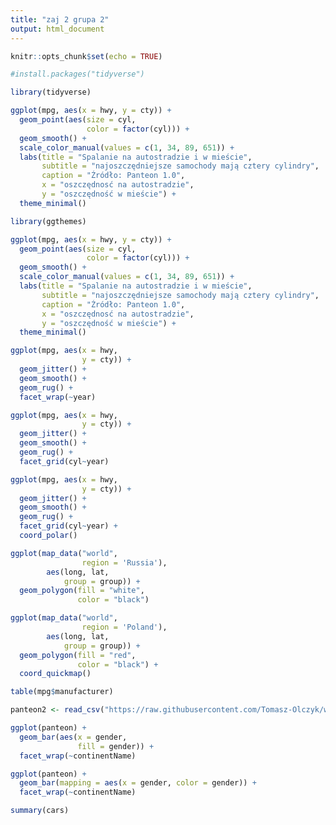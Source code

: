 ```yaml
---
title: "zaj 2 grupa 2"
output: html_document
---
```


```r
knitr::opts_chunk$set(echo = TRUE)
```

```r
#install.packages("tidyverse")

library(tidyverse)
```


```r

ggplot(mpg, aes(x = hwy, y = cty)) +
  geom_point(aes(size = cyl,
                 color = factor(cyl))) +
  geom_smooth() +
  scale_color_manual(values = c(1, 34, 89, 651)) +
  labs(title = "Spalanie na autostradzie i w mieście",
       subtitle = "najoszczędniejsze samochody mają cztery cylindry",
       caption = "Źródło: Panteon 1.0",
       x = "oszczędnosć na autostradzie",
       y = "oszczędność w mieście") +
  theme_minimal()

```


```r

library(ggthemes)

```


```r
ggplot(mpg, aes(x = hwy, y = cty)) +
  geom_point(aes(size = cyl,
                 color = factor(cyl))) +
  geom_smooth() +
  scale_color_manual(values = c(1, 34, 89, 651)) +
  labs(title = "Spalanie na autostradzie i w mieście",
       subtitle = "najoszczędniejsze samochody mają cztery cylindry",
       caption = "Źródło: Panteon 1.0",
       x = "oszczędnosć na autostradzie",
       y = "oszczędność w mieście") +
  theme_minimal()
```



```r


ggplot(mpg, aes(x = hwy, 
                y = cty)) +
  geom_jitter() +
  geom_smooth() +
  geom_rug() +
  facet_wrap(~year)

```

```r

ggplot(mpg, aes(x = hwy, 
                y = cty)) +
  geom_jitter() +
  geom_smooth() +
  geom_rug() +
  facet_grid(cyl~year)


```

```r

ggplot(mpg, aes(x = hwy, 
                y = cty)) +
  geom_jitter() +
  geom_smooth() +
  geom_rug() +
  facet_grid(cyl~year) +
  coord_polar()

```



```r
ggplot(map_data("world",
                region = 'Russia'),
        aes(long, lat,
            group = group)) +
  geom_polygon(fill = "white",
               color = "black")
```


```r

ggplot(map_data("world",
                region = 'Poland'),
        aes(long, lat,
            group = group)) +
  geom_polygon(fill = "red",
               color = "black") +
  coord_quickmap()

```


```r
table(mpg$manufacturer)
```

```r
panteon2 <- read_csv("https://raw.githubusercontent.com/Tomasz-Olczyk/wizualizacjaR/main/podstawy/panteon_s.csv")
```














```r
ggplot(panteon) +
  geom_bar(aes(x = gender,
               fill = gender)) +
  facet_wrap(~continentName)
```



```r
ggplot(panteon) + 
  geom_bar(mapping = aes(x = gender, color = gender)) + 
  facet_wrap(~continentName)

```

```r
summary(cars)
```

```r

```

